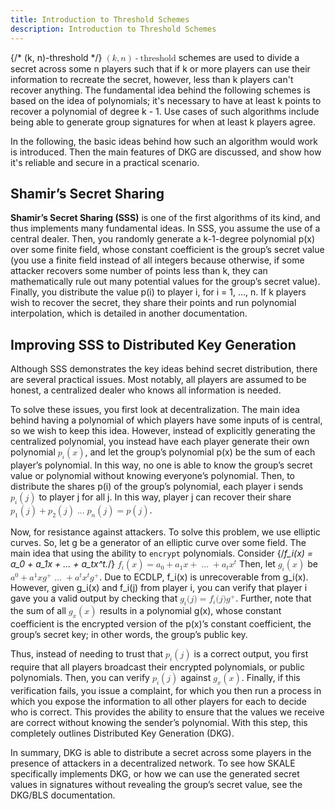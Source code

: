 ```yaml
---
title: Introduction to Threshold Schemes
description: Introduction to Threshold Schemes
---
```

{/* (k, n)-threshold */}
<math display="inline"><mo>(</mo><mi>k</mi><mo>,</mo><mi>n</mi><mo>)</mo><mo>-</mo><mi>threshold</mi></math> schemes are used to divide a secret across
some n players such that if k or more players can use their information to recreate the secret, however, less than k players can't recover
anything. The fundamental idea behind the following schemes is based on the idea of polynomials; it's necessary to have at least k points
to recover a polynomial of degree k - 1. Use cases of such algorithms include being able to generate group signatures for when at least
k players agree.

In the following, the basic ideas behind how such an algorithm would work is introduced. Then the main features of DKG are discussed, and
show how it's reliable and secure in a practical scenario.

## Shamir’s Secret Sharing

**Shamir’s Secret Sharing (SSS)** is one of the first algorithms of its kind, and thus implements many fundamental ideas. In SSS, you assume
the use of a central dealer. Then, you randomly generate a k-1-degree polynomial p(x) over some finite field, whose constant coefficient
is the group’s secret value (you use a finite field instead of all integers because otherwise, if some attacker recovers some number of
points less than k, they can mathematically rule out many potential values for the group’s secret value). Finally, you distribute the value p(i)
to player i, for i = 1, …, n. If k players wish to recover the secret, they share their points and run polynomial interpolation, which is
detailed in another documentation.

## Improving SSS to Distributed Key Generation

Although SSS demonstrates the key ideas behind secret distribution, there are several practical issues. Most notably, all players are assumed
to be honest, a centralized dealer who knows all information is needed.

To solve these issues, you first look at decentralization. The main idea behind having a polynomial of which players have some inputs of is
central, so we wish to keep this idea. However, instead of explicitly generating the centralized polynomial, you instead have each player
generate their own polynomial <math display="inline"><msub><mi>p</mi><mi>i</mi></msub><mo>(</mo><mi>x</mi><mo>)</mo></math>, and let the group’s
polynomial p(x) be the sum of each player’s polynomial. In this way, no one is able to know the group’s secret value or polynomial without
knowing everyone’s polynomial. Then, to distribute the shares p(i) of the group’s
polynomial, each player i sends <math display="inline"><msub><mi>p</mi><mi>i</mi></msub><mo>(</mo><mi>j</mi><mo>)</mo></math> to player j for all j.
In this way, player j can recover their share <math display="inline"><msub><mi>p</mi><mn>1</mn></msub><mo>(</mo><mi>j</mi><mo>)</mo><mo>+</mo><msub><mi>p</mi><mn>2</mn></msub><mo>(</mo><mi>j</mi><mo>)</mo><mo>...</mo><msub><mi>p</mi><mi>n</mi></msub><mo>(</mo><mi>j</mi><mo>)</mo><mo>=</mo><mi>p</mi><mo>(</mo><mi>j</mi><mo>)</mo></math>.

Now, for resistance against attackers. To solve this problem, we use elliptic curves. So, let g be a generator of an elliptic curve over some
field. The main idea that using the ability to `encrypt` polynomials. Consider
{/*f_i(x) = a_0 + a_1x + … + a_tx^t.*/}
<math display="inline"><msub><mi>f</mi><mi>i</mi></msub><mo>(</mo><mi>x</mi><mo>)</mo><mo>=</mo><msub><mi>a</mi><mn>0</mn></msub><mo>+</mo><msub><mi>a</mi><mn>1</mn></msub><mi>x</mi><mo>+</mo><mo>...</mo><mo>+</mo><msub><mi>a</mi><mi>t</mi></msub><msup><mi>x</mi><mi>t</mi></msup></math> Then,
let <math display="inline"><msub><mi>g</mi><mi>i</mi></msub><mo>(</mo><mi>x</mi><mo>)</mo></math> be <math display="inline"><msup><mi>a</mi><mn>0</mn></msup><mo>+</mo><msup><mi>a</mi><mn>1</mn></msup><mi>x</mi><msup><mi>g</mi><mo>+</mo></msup><mo>…</mo><mo>+</mo><msup><mi>a</mi><mi>t</mi></msup><msup><mi>x</mi><mi>t</mi></msup><msup><mi>g</mi><mo>+</mo></msup></math>. Due to ECDLP, f_i(x) is unrecoverable from g_i(x). However, given g_i(x) and f_i(j) from player i,
you can verify that player i gave you a valid output by checking that <math display="inline"><msub><mi>g</mi><mi>i</mi></msub><mo stretchy="false">(</mo><mi>j</mi><mo stretchy="false">)</mo><mo>=</mo><msub><mi>f</mi><mi>i</mi></msub><mo stretchy="false">(</mo><mi>j</mi><mo stretchy="false">)</mo><msup><mi>g</mi><mo>+</mo></msup></math>. Further, note that the sum of all <math display="inline"><msub><mi>g</mi><mi>x</mi></msub><mo>(</mo><mi>x</mi><mo>)</mo></math> results in a
polynomial g(x), whose constant coefficient is the encrypted version of the p(x)’s constant coefficient, the group’s secret key; in other words,
the group’s public key.

Thus, instead of needing to trust that <math display="inline"><msub><mi>p</mi><mi>i</mi></msub><mo>(</mo><mi>j</mi><mo>)</mo></math> is a correct output,
you first require that all players broadcast their encrypted polynomials, or public polynomials. Then, you can verify <math display="inline"><msub><mi>p</mi><mi>i</mi></msub><mo>(</mo><mi>j</mi><mo>)</mo></math> against
<math display="inline"><msub><mi>g</mi><mi>x</mi></msub><mo>(</mo><mi>x</mi><mo>)</mo></math>. Finally, if this verification fails, you issue a complaint, for which you then
run a process in which you expose the information to all other players for each to decide who is correct. This provides the ability to ensure
that the values we receive are correct without knowing the sender’s polynomial. With this step, this completely outlines Distributed Key
Generation (DKG).

In summary, DKG is able to distribute a secret across some players in the presence of attackers in a decentralized network. To see how SKALE
specifically implements DKG, or how we can use the generated secret values in signatures without revealing the group’s secret value, see the
DKG/BLS documentation.